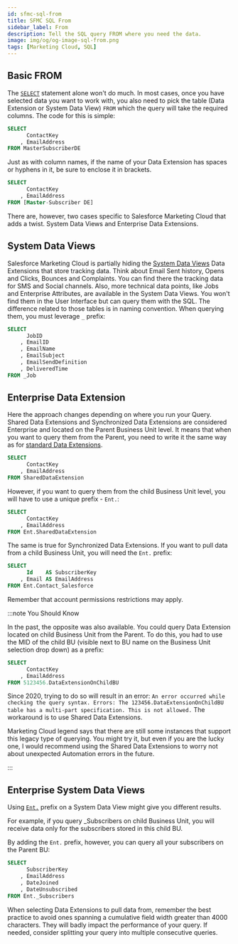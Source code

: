 ```yaml
---
id: sfmc-sql-from
title: SFMC SQL From
sidebar_label: From
description: Tell the SQL query FROM where you need the data.
image: img/og/og-image-sql-from.png
tags: [Marketing Cloud, SQL]
---
```



<LeadText content='Tell the SQL query FROM where you need the data' />

## Basic FROM

The [`SELECT`](./sfmc-sql-select.mdx) statement alone won't do much. In most cases, once you have selected data you want to work with, you also need to pick the table (Data Extension or System Data View) `FROM` which the query will take the required columns. The code for this is simple:

```sql {4} title="Get ContactKey and EmailAddress from Data Extension named MasterSubscriberDE"
SELECT
      ContactKey
    , EmailAddress
FROM MasterSubscriberDE
```

Just as with column names, if the name of your Data Extension has spaces or hyphens in it, be sure to enclose it in brackets.

```sql {4}
SELECT
      ContactKey
    , EmailAddress
FROM [Master-Subscriber DE]
```

There are, however, two cases specific to Salesforce Marketing Cloud that adds a twist. System Data Views and Enterprise Data Extensions.

## System Data Views

Salesforce Marketing Cloud is partially hiding the [System Data Views](../config/sfmc-config-system-data-views.mdx) Data Extensions that store tracking data. Think about Email Sent history, Opens and Clicks, Bounces and Complaints. You can find there the tracking data for SMS and Social channels. Also, more technical data points, like Jobs and Enterprise Attributes, are available in the System Data Views. You won't find them in the User Interface but can query them with the SQL. The difference related to those tables is in naming convention. When querying them, you must leverage `_` prefix:

```sql {8}
SELECT
      JobID
    , EmailID
    , EmailName
    , EmailSubject
    , EmailSendDefinition
    , DeliveredTime
FROM _Job
```

## Enterprise Data Extension

Here the approach changes depending on where you run your Query. Shared Data Extensions and Synchronized Data Extensions are considered Enterprise and located on the Parent Business Unit level. It means that when you want to query them from the Parent, you need to write it the same way as for [standard Data Extensions](#Basic-from).

```sql {4}
SELECT
      ContactKey
    , EmailAddress
FROM SharedDataExtension
```

However, if you want to query them from the child Business Unit level, you will have to use a unique prefix - `Ent.`:

```sql {4}
SELECT
      ContactKey
    , EmailAddress
FROM Ent.SharedDataExtension
```

The same is true for Synchronized Data Extensions. If you want to pull data from a child Business Unit, you will need the `Ent.` prefix:

```sql {4}
SELECT
      Id    AS SubscriberKey
    , Email AS EmailAddress
FROM Ent.Contact_Salesforce
```

Remember that account permissions restrictions may apply.

:::note You Should Know

In the past, the opposite was also available. You could query Data Extension located on child Business Unit from the Parent. To do this, you had to use the MID of the child BU (visible next to BU name on the Business Unit selection drop down) as a prefix:

```sql {4} title="On Parent BU query DataExtensionOnChildBU from Child BU with MID 5123456"
SELECT
      ContactKey
    , EmailAddress
FROM 5123456.DataExtensionOnChildBU
```

Since 2020, trying to do so will result in an error: `An error occurred while checking the query syntax. Errors: The 123456.DataExtensionOnChildBU table has a multi-part specification. This is not allowed.` The workaround is to use Shared Data Extensions.

Marketing Cloud legend says that there are still some instances that support this legacy type of querying. You might try it, but even if you are the lucky one, I would recommend using the Shared Data Extensions to worry not about unexpected Automation errors in the future.

:::

## Enterprise System Data Views

Using [`Ent.`](#enterprise-data-extension) prefix on a System Data View might give you different results.

For example, if you query _Subscribers on child Business Unit, you will receive data only for the subscribers stored in this child BU.

By adding the `Ent.` prefix, however, you can query all your subscribers on the Parent BU:

```sql {6}
SELECT
      SubscriberKey
    , EmailAddress
    , DateJoined
    , DateUnsubscribed
FROM Ent._Subscribers
```

When selecting Data Extensions to pull data from, remember the best practice to avoid ones spanning a cumulative field width greater than 4000 characters. They will badly impact the performance of your query. If needed, consider splitting your query into multiple consecutive queries.